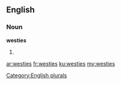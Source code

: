 ==English==

===Noun===
'''westies'''

# {{plural of|[[westie]]}}

[[Category:English plurals]]

[[ar:westies]]
[[fr:westies]]
[[ku:westies]]
[[my:westies]]